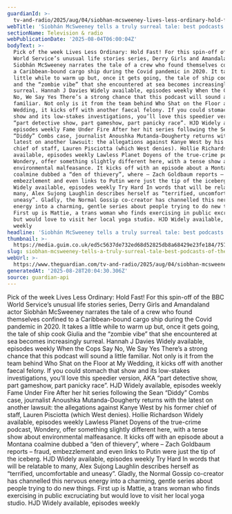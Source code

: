 ```yaml
---
guardianId: >-
  tv-and-radio/2025/aug/04/siobhan-mcsweeney-lives-less-ordinary-hold-fast-best-podcasts-of-the-week
webTitle: 'Siobhán McSweeney tells a truly surreal tale: best podcasts of the week'
sectionName: Television & radio
webPublicationDate: '2025-08-04T06:00:04Z'
bodyText: >-
  Pick of the week Lives Less Ordinary: Hold Fast! For this spin-off of the BBC
  World Service’s unusual life stories series, Derry Girls and Amandaland actor
  Siobhán McSweeney narrates the tale of a crew who found themselves confined to
  a Caribbean-bound cargo ship during the Covid pandemic in 2020. It takes a
  little while to warm up but, once it gets going, the tale of ship cook Giulia
  and the “zombie vibe” that she encountered at sea becomes increasingly
  surreal. Hannah J Davies Widely available, episodes weekly When the Cops Say
  No, We Say Yes There’s a strong chance that this podcast will sound a little
  familiar. Not only is it from the team behind Who Shat on the Floor at My
  Wedding, it kicks off with another faecal felony. If you could stomach that
  show and its low-stakes investigations, you’ll love this speedier version, AKA
  “part detective show, part gameshow, part panicky race”. HJD Widely available,
  episodes weekly Fame Under Fire After her hit series following the Sean
  “Diddy” Combs case, journalist Anoushka Mutanda-Dougherty returns with the
  latest on another lawsuit: the allegations against Kanye West by his former
  chief of staff, Lauren Pisciotta (which West denies). Hollie Richardson Widely
  available, episodes weekly Lawless Planet Doyens of the true-crime podcast,
  Wondery, offer something slightly different here, with a tense show about
  environmental malfeasance. It kicks off with an episode about a Montana
  coalmine dubbed a “den of thievery”, where – Zach Goldbaum reports – fraud,
  embezzlement and even links to Putin were just the tip of the iceberg. HJD
  Widely available, episodes weekly Try Hard In words that will be relatable to
  many, Alex Sujong Laughlin describes herself as “terrified, uncomfortable and
  uneasy”. Gladly, the Normal Gossip co-creator has channelled this nervous
  energy into a charming, gentle series about people trying to do new things.
  First up is Mattie, a trans woman who finds exercising in public excruciating
  but would love to visit her local yoga studio. HJD Widely available, episodes
  weekly
headline: 'Siobhán McSweeney tells a truly surreal tale: best podcasts of the week'
thumbnail: >-
  https://media.guim.co.uk/ed5c5637de732ed68d52825db8a68429e23fe184/757_213_3439_2751/500.jpg
slug: siobhan-mcsweeney-tells-a-truly-surreal-tale-best-podcasts-of-the-week
webUrl: >-
  https://www.theguardian.com/tv-and-radio/2025/aug/04/siobhan-mcsweeney-lives-less-ordinary-hold-fast-best-podcasts-of-the-week
generatedAt: '2025-08-28T20:04:30.306Z'
source: guardian-api
---
```

Pick of the week Lives Less Ordinary: Hold Fast! For this spin-off of the BBC World Service’s unusual life stories series, Derry Girls and Amandaland actor Siobhán McSweeney narrates the tale of a crew who found themselves confined to a Caribbean-bound cargo ship during the Covid pandemic in 2020. It takes a little while to warm up but, once it gets going, the tale of ship cook Giulia and the “zombie vibe” that she encountered at sea becomes increasingly surreal. Hannah J Davies Widely available, episodes weekly When the Cops Say No, We Say Yes There’s a strong chance that this podcast will sound a little familiar. Not only is it from the team behind Who Shat on the Floor at My Wedding, it kicks off with another faecal felony. If you could stomach that show and its low-stakes investigations, you’ll love this speedier version, AKA “part detective show, part gameshow, part panicky race”. HJD Widely available, episodes weekly Fame Under Fire After her hit series following the Sean “Diddy” Combs case, journalist Anoushka Mutanda-Dougherty returns with the latest on another lawsuit: the allegations against Kanye West by his former chief of staff, Lauren Pisciotta (which West denies). Hollie Richardson Widely available, episodes weekly Lawless Planet Doyens of the true-crime podcast, Wondery, offer something slightly different here, with a tense show about environmental malfeasance. It kicks off with an episode about a Montana coalmine dubbed a “den of thievery”, where – Zach Goldbaum reports – fraud, embezzlement and even links to Putin were just the tip of the iceberg. HJD Widely available, episodes weekly Try Hard In words that will be relatable to many, Alex Sujong Laughlin describes herself as “terrified, uncomfortable and uneasy”. Gladly, the Normal Gossip co-creator has channelled this nervous energy into a charming, gentle series about people trying to do new things. First up is Mattie, a trans woman who finds exercising in public excruciating but would love to visit her local yoga studio. HJD Widely available, episodes weekly
